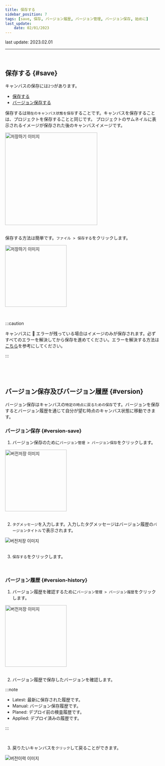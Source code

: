 ```yaml
---
title: 保存する
sidebar_position: 7
tags: [save, 保存, バージョン履歴, バージョン管理, バージョン保存, 始めに]
last_update:
    date: 02/01/2023
---
```



<span className="theme-doc-version-badge badge badge--secondary">
    last update: 2023.02.01
</span>

<hr />
<br />

## 保存する {#save}

キャンバスの保存には`2つ`があります。

-   [保存する](#save)
-   [バージョン保存する](#version)

保存するは`現在のキャンバス状態を保存`することです。キャンバスを保存することは、プロジェクトを保存することと同じです。
プロジェクトのサムネイルに表示されるイメージが保存された後のキャンバスイメージです。

<div className={styles.imgWrap}>
    <img src={save05} width="300px" alt="저장하기 이미지" />
</div>

<br />

保存する方法は簡単です。`ファイル > 保存する`をクリックします。

<div className={styles.imgWrap}>
    <img src={save01} width="200px" alt="저장하기 이미지" />
</div>

<p>&nbsp;</p>

:::caution

キャンバスに 🔴 エラーが残っている場合はイメージのみが保存されます。必ずすべてのエラーを解決してから保存を進めてください。エラーを解決する方法は[こちら](/docs/start/edit-canvas)を参考にしてください。

:::

<p>&nbsp;</p>
<p>&nbsp;</p>

## バージョン保存及びバージョン履歴 {#version}

バージョン保存はキャンバスの`特定の時点に戻るための保存`です。バージョンを保存するとバージョン履歴を通じて自分が望む時点のキャンバス状態に移動できます。

### バージョン保存 {#version-save}

1. バージョン保存のために`バージョン管理 > バージョン保存`をクリックします。

<div className={styles.imgWrap}>
    <img src={save02} width="200px" alt="버전저장 이미지" />
</div>

<br />

2. `タグメッセージ`を入力します。入力したタグメッセージはバージョン履歴の`バージョンタイトル`で表示されます。

<div className={styles.imgWrap}>
    <img src={save03} alt="버전저장 이미지" />
</div>

<br />

3. `保存する`をクリックします。

<p>&nbsp;</p>

### バージョン履歴 {#version-history}

1. バージョン履歴を確認するために`バージョン管理 > バージョン履歴`をクリックします。

<div className={styles.imgWrap}>
    <img src={save06} width="200px" alt="버전저장 이미지" />
</div>

<br />

2. バージョン履歴で保存したバージョンを確認します。

:::note

-   <highlight color="#206FD6">Latest</highlight>: 最新に保存された履歴です。
-   <highlight color="#AD28DC">Manual</highlight>: バージョン保存履歴です。
-   <highlight color="#02CDE8">Planed</highlight>: デプロイ前の検査履歴です。
-   <highlight color="#5C4AF6">Applied</highlight>: デプロイ済みの履歴です。

:::

<br />

3. 戻りたいキャンバスを`クリック`して戻ることができます。

<div className={styles.imgWrap}>
    <img src={save04} alt="버전이력 이미지" />
</div>

